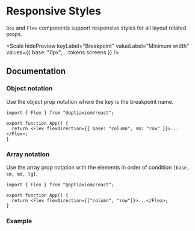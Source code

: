 

# Responsive Styles

`Box` and `Flex` components support responsive styles for all layout related props.

<Scale
  hidePreview
  keyLabel="Breakpoint"
  valueLabel="Minimum width"
  values={{ base: "0px", ...tokens.screens }}
/>

## Documentation

### Object notation

Use the object prop notation where the key is the breakpoint name.

```tsx
import { Flex } from "@optiaxiom/react";

export function App() {
  return <Flex flexDirection={{ base: "column", sm: "row" }}>...</Flex>;
}
```

### Array notation

Use the array prop notation with the elements in order of condition `[base, sm, md, lg]`.

```tsx
import { Flex } from "@optiaxiom/react";

export function App() {
  return <Flex flexDirection={["column", "row"]}>...</Flex>;
}
```

### Example

<Demo
  iframe="/styled-system/responsive-styles-demo/"
  component={ResponsiveComplexUsage}
/>
